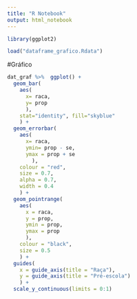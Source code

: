 ---
title: "R Notebook"
output: html_notebook
---

```{r}
library(ggplot2)
```


```{r}
load("dataframe_grafico.Rdata")
```


#Gráfico
```{r}
dat_graf %>%  ggplot() +
  geom_bar(
    aes(
      x= raca,
      y= prop
      ),
    stat="identity", fill="skyblue"
    ) +
  geom_errorbar(
    aes(
      x= raca,
      ymin= prop - se,
      ymax = prop + se
        ),
    colour = "red",
    size = 0.7,
    alpha = 0.7,
    width = 0.4
    ) +
  geom_pointrange(
    aes(
      x = raca,
      y = prop,
      ymin = prop,
      ymax = prop
      ),
    colour = "black",
    size = 0.5
    ) +
  guides(
    x = guide_axis(title = "Raça"),
    y = guide_axis(title = "Pré-escola")
    ) +
  scale_y_continuous(limits = 0:1)
```

